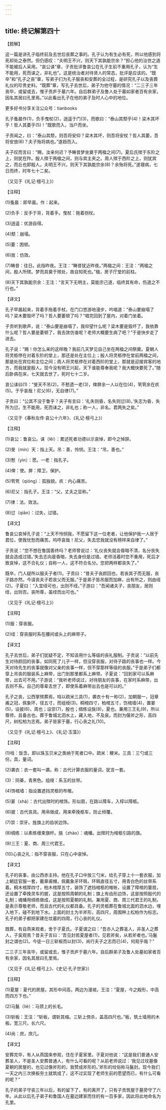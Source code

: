 ```yaml
---
---
---
```

title: 终记解第四十
---




【题解】

这一篇是讲孔子临终前及去世后丧葬之事的。孔子认为有生必有死，所以他感到将死却处之泰然。但仍感叹：“夫明王不兴，则天下其孰能宗余？”担心他的治世之道不能被后人采用。“哀公诔”章，子贡批评鲁哀公在孔子生前不重用孔子，认为“生不能用，死而诔之，非礼也”。这是统治者对待贤人的常态，批评是应该的。“既卒”和“孔子之丧”章，写弟子们为孔子服丧和安葬的全过程，是研究孔子以及丧葬礼仪的珍贵史料。“既葬”章，写孔子去世后，弟子为他守墓的情况：“二三子三年丧毕，或留或去，惟子贡庐于墓六年。自后群弟子及鲁人处于墓如家者百有余家，因名其居曰孔里焉。”以此看出孔子在他的弟子及时人心中的地位。

更多好书分享关注公众号：tianbooks

孔子蚤晨作(1)，负手曳杖(2)，逍遥于门(3)，而歌曰：“泰山其颓乎(4)！梁木其坏乎！哲人其萎乎(5)！”既歌而入，当户而坐。

子贡闻之，曰：“泰山其颓，则吾将安仰？梁木其坏，则吾将安杖？哲人其萎，吾将安放(6)？夫子殆将病也。”遂趋而入。

夫子叹而言曰：“赐，汝来何迟？予畴昔梦坐奠于两楹之间(7)。夏后氏殡于东阶之上，则犹在阼。殷人殡于两楹之间，则与宾主夹之。周人殡于西阶之上，则犹宾之，而丘也即殷人。夫明王不兴，则天下其孰能宗余(8)？余殆将死。”遂寝病，七日而终，时年七十二矣。

（又见于《礼记·檀弓上》）

【注释】

(1)蚤晨：即早晨。作：起来。

(2)负手：反手于背，背着手。曳杖：拖着拐杖。

(3)逍遥：优游自得。

(4)颓：崩塌。

(5)萎：困顿。

(6)放：仿效。

(7)畴昔：往日。此指昨夜。王注：“畴昔犹近昨夜。”两楹之间：王注：“两楹之间，殷人所殡。梦而具奠于殡处，故自知死也。”楹，房子厅堂的前柱。

(8)天下其孰能宗余：王注：“言天下无明主，莫能宗己道，临终其有命，伤道之不行也。”

【译文】

孔子早晨起来，背着手拖着手杖，在门口悠游地漫步，吟唱道：“泰山要崩塌了吗？梁木要毁坏了吗？哲人要萎顿了吗？”唱完回到了屋内，对着门坐着。

子贡听到歌声，说：“泰山要是崩塌了，我仰望什么呢？梁木要是毁坏了，我依靠什么呢？哲人要是萎顿了，我去效仿谁呢？老师大概要生病了吧？”于是快步走了进去。

孔子说：“赐！你怎么来的这样晚？我前几天梦见自己坐在两楹之间祭奠。夏朝人将灵柩停在对着东阶的堂上，那还是处在主位上；殷人将灵柩停在堂前两楹之间，那是处在宾位和主位之间；周人将灵柩停在对着西阶的堂上，那就是迎接宾客的地方，而我就是殷人。现今没有明王兴起，天下谁能尊奉我呢？我大概快要死了。”随后卧病在床，七天就去世了，死时七十二岁。

哀公诔曰(1)：“旻天不吊(2)，不慭遗一老(3)，俾屏余一人以在位(4)，茕茕余在疚(5)。于乎哀哉！尼父(6)，无自律(7)。”

子贡曰：“公其不没于鲁乎？夫子有言曰：‘礼失则昏，名失则愆(8)。’失志为昏，失所为愆。生不能用，死而诔之，非礼也；称一人，非名。君两失之矣。”

（又见于《春秋左传·哀公十六年》、《礼记·檀弓上》）

【注释】

(1)哀公：鲁哀公。诔（lěi）：累述死者功德以示哀悼，即今之悼辞。

(2)旻（mín）天：指上天。吊：善，怜悯。王注：“吊，善也。”

(3)慭（yìn）：愿。一老：指孔子。

(4)俾：使。屏：障卫，保护。

(5)茕茕（qióng）：孤独貌。疚：内心痛苦。

(6)尼父：指孔子。王注：“父，丈夫之显称。”

(7)律：法，效法。

(8)愆（qiān）：过失，过错。

【译文】

鲁哀公哀悼孔子说：“上天不怜悯我，不愿留下这一位老者，让他保护我一人居于君位，使我忧愁而痛苦。呜呼哀哉！尼父，失去您我就没有榜样来自律了。”

子贡说：“您不想在鲁国善终吗？老师曾说过：‘礼仪丧失就会昏暗不清，名分丧失就会造成过错。’失去志向是昏暗，失去身份是过错。老师活着时您不重用，死后才致哀悼，这不合礼仪；自称一人，这不符合名分。您把两样都丧失了。”

既卒，门人疑所以服夫子者(1)。子贡曰：“昔夫子丧颜回也，若丧其子而无服，丧子路亦然。今请丧夫子若丧父而无服。”于是弟子皆吊服而加麻，出有所之，则由绖(2)。子夏曰：“入宜绖可也，出则不绖。”子游曰：“吾闻诸夫子，丧朋友，居则绖，出则否。丧所尊，虽绖而出可也。”

（又见于《礼记·檀弓上》）

【注释】

(1)服：穿丧服。

(2)绖：穿丧服时系在腰间或头上的麻带子。

【译文】

孔子去世后，弟子们犹疑不定，不知该用什么等级的丧礼服制。子贡说：“以前先生对待颜回的丧事，如同死了儿子一样，但没穿丧服，对待子路的丧事也一样。今天对待先生的丧事就像对父亲的丧事一样，但不穿那样等级的丧服。”于是弟子们都穿上吊丧的服装系上麻带，出门到那里都系上麻带。子夏说：“回到家可以系麻带，出去可不用。”子游说：“我听老师说过，对待朋友的丧事，在家时系麻带，出去则不系。自己的尊辈去世了，即使系着麻带出去也是可以的。”

孔子之丧，公西掌殡葬焉，唅以疏米三具(1)，袭衣十有一称(2)，加朝服一，冠章甫之冠，佩象环，径五寸，而组绶(3)。桐棺四寸，柏棺五寸，饬棺墙(4)，置翣(5)，设披(6)，周也；设崇(7)，殷也；绸练设旐(8)，夏也。兼用三王礼(9)，所以尊师，且备古也。葬于鲁城北泗水上，藏入地，不及泉。而封为偃斧之形，高四尺，树松柏为志焉。弟子皆家于墓，行心丧之礼(10)。

（又见于《礼记·檀弓上》、《礼记·玉藻》）

【注释】

(1)唅：饭含。即以珠玉贝米之类纳于死者口中。疏米：粳米。三具：三勺或三份。具，量词。

(2)袭衣：衣一套叫一袭。称：古代计算衣服的量词，犹言一套。

(3)：同綦，青黑色。组绶：系玉的丝带。

(4)饰棺墙：指设置遮挡灵柩的布帷。

(5)翣（shà）：古代出殡时的棺饰。形似扇，在路以障车，入椁以障柩。

(6)披：古代丧具。用帛做成，用来牵挽柩车，防止倾覆。

(7)崇：崇牙。旌旗上的齿状边饰。

(8)绸练：以素练缠束旗杆。旐（zhào）：魂幡。出殡时为棺柩引路的旗。

(9)三王：夏、商、周三代君王。

(10)心丧之礼：指不穿丧服，只在心中哀悼。

【译文】

孔子的丧事，由公西赤主持。他在孔子口中放三勺米，给孔子穿上十一套衣服，加上朝廷官服一套，戴章甫帽，佩戴象牙环珮，环珮直径五寸，用青白色的丝带系着。桐木棺厚四寸，柏木棺厚五寸，装饰了遮挡棺柩的帷帐，设置了障棺的霎扇，还设置了牵挽灵车的披，这是按照周朝的礼制；旗上有齿形边饰，这是按照殷代的礼制；魂幡用绸练做成，这是按照夏朝的礼制。兼用夏、商、周三代君王的礼制，是表示尊敬老师，而且古代的礼仪都具备。孔子的灵柩葬在鲁城北面的泗水边，埋入地下，碰不到地下水。上面的封土为半斧形，高四尺，周围种上松柏作为标志。孔子的弟子都把家建在坟墓的四周，行心丧的礼仪。

既葬，有自燕来观者，舍于子夏氏。子夏谓之曰：“吾亦人之葬圣人，非圣人之葬人，子奚观焉？昔夫子言曰：‘吾见封若夏屋者(1)，见若斧矣，从若斧者也。’马鬣封之谓也(2)。今徒一日三斩板而以封(3)，尚行夫子之志而已(4)，何观乎哉？”

二三子三年丧毕，或留或去，惟子贡庐于墓六年。自后群弟子及鲁人处墓如家者百有余家，因名其居曰孔里焉。

（又见于《礼记·檀弓上》、《史记·孔子世家》）

【注释】

(1)夏屋：夏代的房屋。其形中间高，两边为漫坡。王注：“夏屋，今之殿形，中高而四方下也。”

(2)马鬣（liè）：马颈上的长毛。

(3)斩板：王注：“斩板，谓斩其缩。三斩上傍杀，盖高四尺也。”板，筑土墙用的木板。宽三尺，长六尺。

(4)尚：庶，庶几。

【译文】

安葬完毕，有人从燕国来参观，住在子夏家里。子夏对他说：“这是我们普通人安葬圣人，不是圣人安葬普通人，有什么可看的呢？从前老师说过：‘我见过坟墓像夏朝的房屋的，也见过像斧形的，我赞成斧形的。’斧形的坟俗称马鬣封。现今我们一天之内三次换板夯土就筑成了，这不过实现了老师生前的愿望而已，有什么可看的呢？”

孔子的弟子守丧三年以后，有的留下了，有的离开了，只有子贡筑屋于墓旁守了六年。从此以后孔子弟子和鲁国人在墓边建家而住的有一百多家，因此将此地命名为孔里。